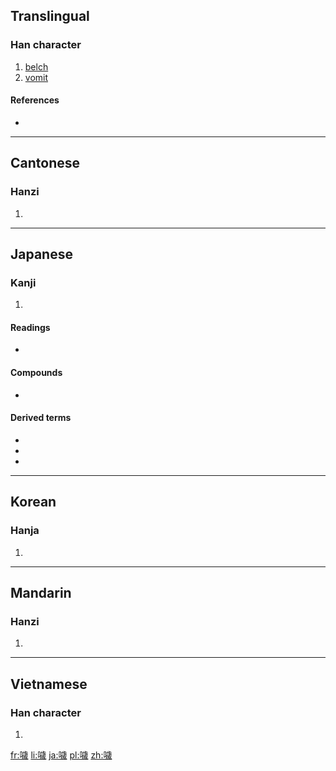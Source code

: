 {{also|哕}}
==Translingual==

===Han character===
{{Han char|rn=30|rad=口|as=13|sn=16|four=6105<sub>3</sub>|canj=口卜一竹 (RYMH)|ids=⿰[[口]][[歲]]}}

# [[belch]]
# [[vomit]]

====References====
* {{Han ref|kx=0209.380|dkj=04372|dj=0432.220|hdz=10689.120|uh=5666|ud=22118|bh=E941|bd=59713}}

----

==Cantonese==

===Hanzi===
{{yue-hanzi|jyut=|y=yut6|sim=哕}}

# {{defn|lang=yue|sort=口13}}

----

==Japanese==

===Kanji===
{{ja-kanji|grade=|rs=口13}}

# {{defn|lang=ja|sort=口13}}

====Readings====
* {{ja-readings|on=[[えつ]] (etsu), [[おち]] (ochi), [[えち]] (echi), [[き]] (ki), [[け]] (ke), [[けい]] (kei), [[かい]] (kai)|kun=[[しゃくり]] (shakuri), [[あかるい]] (akarui)}}

====Compounds====
* {{l|ja|噦噎|tr=[[あわふく]], awafuki}}

====Derived terms====
* {{l|ja|噦り|tr=[[さくり]], sakuri}}
* {{l|ja|噦り|tr=[[しゃくり]], shakuri}}
* {{l|ja|噦り|tr=[[しゃっくり]], shakkuri}}

----

==Korean==

===Hanja===
{{ko-hanja|hangeul=[[얼]], [[홰]]|rv=eol, hwae|mr=ŏl, hwae}}

# {{defn|lang=ko|sort=口13}}

----

==Mandarin==

===Hanzi===
{{cmn-hanzi|sim=哕|pin=[[yuě]] ([[yue3]])|wg=yüeh<sup>3</sup>}}

# {{defn|lang=cmn|sort=口13}}

----

==Vietnamese==

===Han character===
{{vi-hantu|[[oẹ]]|rs=口13}}

# {{defn|lang=vi|sort=口13}}

[[fr:噦]]
[[li:噦]]
[[ja:噦]]
[[pl:噦]]
[[zh:噦]]